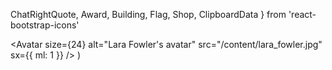   ChatRightQuote,
  Award,
  Building,
  Flag,
  Shop,
  ClipboardData
} from 'react-bootstrap-icons'

  <Avatar
    size={24}
    alt="Lara Fowler's avatar"
    src="/content/lara_fowler.jpg"
    sx={{ ml: 1 }}
  />
)


<Meta
  title="Spring 2021 Climate Forum"
  description="April 13, 2021, we held an open forum on Zoom for community members to help inform our climate planning & strategies in central Pennsylvania."
  image="https://centresustains.com/cards/forum.jpg"
/>
<script
  key="event_json"
  type="application/ld+json"
  dangerouslySetInnerHTML={{ __html: JSON.stringify(event) }}
/>

# <ChatRightQuote />Forum

## This spring, we held an open forum on Zoom for community members to help inform our climate planning & strategies.

<Grid
  as="dl"
  columns={[null, 2]}
  gap={[0, 3]}
  sx={{
    my: [3, 4],
    alignItems: 'end',
    dt: {
      variant: 'text.title',
      fontFamily: 'body',
      fontSize: [4, 5]
    },
    dd: {
      color: 'muted',
      fontWeight: 'bold',
      mt: 1,
      ml: 0
    }
  }}
>
  <div>
    <dt>April 13</dt>
    <dd>2021</dd>
  </div>
  <div>
    <dt>150</dt>
    <dd>participants</dd>
  </div>
</Grid>

<Embed
  scrolling="no"
  src="https://videoplayer.telvue.com/player/GNduNoua2rBThhw6N4PRP9OCSPf6B2ru/playlists/4811/media/634215?autostart=false&showtabssearch=true&fullscreen=true&jwsource=cl"
/>
<Text as="p" variant="caption" sx={{ textAlign: 'center', pt: 2 }}>
  (Skip 24:00–1:17:00)
</Text>

<CTA                                                                             
  primary={['http://www.crcog.net/vertical/sites/%7B6AD7E2DC-ECE4-41CD-B8E1-BAC6A6336348%7D/uploads/Climate_Forum_Report_Exec_Summary_7.27.21_FINAL.pdf', 'Read the summary']}
  secondary={['https://www.crcog.net/vertical/sites/%7B6AD7E2DC-ECE4-41CD-B8E1-BAC6A6336348%7D/uploads/Climate_Forum_Report_7.16.21.pdf', 'Read the full report']}
  colors={['aqua', 'muted']}
  sx={{ my: [3, 4], color: 'muted' }}
/>

Penn State Law students facilitated several small group conversations, based around these questions:

<Timeline>
  <TimelineStep
    name="What do you see as existing or potential climate impacts in the Centre County region?"
    color="pink"
  />
  <TimelineStep
    name="What opportunities do you see in addressing or adapting to these impacts?"
    color="red"
  />
  <TimelineStep
    name="What actions would you like see in this region, and what actions do you want to see your local governmental officials take?"
    color="brown"
  />
  <TimelineStep
    name="What three messages do you want your facilitators to report back to the broader group involved in this forum?"
    color="yellow"
  />
</Timeline>

During the forum, participants shared their perspectives on the issues or
challenges they saw affecting this region. They also shared their vision for
potential action they wanted to see local governments take.

Subject to our [Code of Conduct](/conduct).

<Grid
  columns={[null, 2]}
  gap={[0, 3]}
  sx={{ mt: 4, mb: [4, 5], alignItems: 'end' }}
>
  <CompactFeature
    icon={Flag}
    color="green"
    name="Community members"
    desc="Residents & people who work here"
  />
  <CompactFeature
    icon={Award}
    color="yellow"
    name="Local government"
    desc="Elected officials"
  />
  <CompactFeature
    icon={Building}
    color="blue"
    name="Students"
    desc="Penn State & SCASD"
  />
  <CompactFeature icon={Shop} color="pink" name="Business owners" />
</Grid>

<Signup />

